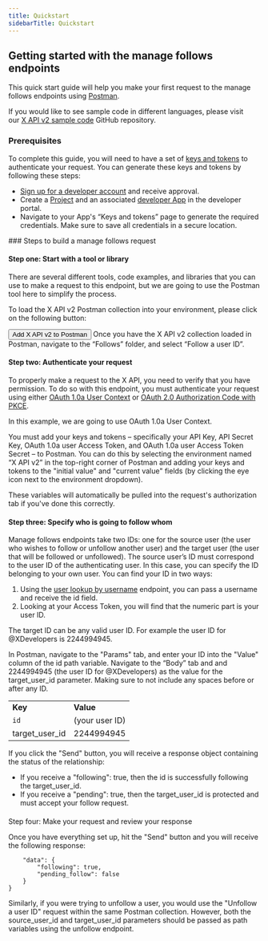 ---
title: Quickstart
sidebarTitle: Quickstart
---


## Getting started with the manage follows endpoints

This quick start guide will help you make your first request to the manage follows endpoints using [Postman](/tutorials/postman-getting-started).

If you would like to see sample code in different languages, please visit our [X API v2 sample code](https://github.com/xdevplatform/Twitter-API-v2-sample-code) GitHub repository. 
<Note>
### Prerequisites

To complete this guide, you will need to have a set of [keys and tokens](/resources/fundamentals/authentication) to authenticate your request. You can generate these keys and tokens by following these steps:

* [Sign up for a developer account](https://developer.x.com/en/apply-for-access) and receive approval.
* Create a [Project](/resources/fundamentals/projects) and an associated [developer App](/resources/fundamentals/developer-apps) in the developer portal.
* Navigate to your App's “Keys and tokens” page to generate the required credentials. Make sure to save all credentials in a secure location.
</Note>
### Steps to build a manage follows request

#### Step one: Start with a tool or library

There are several different tools, code examples, and libraries that you can use to make a request to this endpoint, but we are going to use the Postman tool here to simplify the process.

To load the X API v2 Postman collection into your environment, please click on the following button:

<Button href="https://t.co/twitter-api-postman">
  Add X API v2 to Postman
</Button>
Once you have the X API v2 collection loaded in Postman, navigate to the “Follows” folder, and select “Follow a user ID”.
 

#### Step two: Authenticate your request

To properly make a request to the X API, you need to verify that you have permission. To do so with this endpoint, you must authenticate your request using either [OAuth 1.0a User Context](/resources/fundamentals/authentication) or [OAuth 2.0 Authorization Code with PKCE](resources/fundamentals/authentication#oauth-2-0-authorization-code-flow-with-pkce-2).

In this example, we are going to use OAuth 1.0a User Context.

You must add your keys and tokens – specifically your API Key, API Secret Key, OAuth 1.0a user Access Token, and OAuth 1.0a user Access Token Secret – to Postman. You can do this by selecting the environment named “X API v2” in the top-right corner of Postman and adding your keys and tokens to the "initial value" and "current value" fields (by clicking the eye icon next to the environment dropdown).

These variables will automatically be pulled into the request's authorization tab if you've done this correctly.
 

#### Step three: Specify who is going to follow whom

Manage follows endpoints take two IDs: one for the source user (the user who wishes to follow or unfollow another user) and the target user (the user that will be followed or unfollowed). The source user’s ID must correspond to the user ID of the authenticating user. In this case, you can specify the ID belonging to your own user. You can find your ID in two ways:

1.  Using the [user lookup by username](/x-api/users/user-lookup-by-id) endpoint, you can pass a username and receive the id field. 
2.  Looking at your Access Token, you will find that the numeric part is your user ID.
     

The target ID can be any valid user ID. For example the user ID for @XDevelopers is 2244994945.

In Postman, navigate to the "Params" tab, and enter your ID into the "Value" column of the id path variable. Navigate to the “Body” tab and and 2244994945 (the user ID for @XDevelopers) as the value for the target\_user\_id parameter. Making sure to not include any spaces before or after any ID.

|     |     |
| :--- | :--- |
| **Key** | **Value** |
| `id` | (your user ID) |
| target\_user\_id | 2244994945 |


If you click the "Send" button, you will receive a response object containing the status of the relationship:

* If you receive a "following": true, then the id is successfully following the target\_user\_id.
* If you receive a "pending": true, then the target\_user\_id is protected and must accept your follow request.

####
Step four: Make your request and review your response

Once you have everything set up, hit the "Send" button and you will receive the following response:
```{
    "data": {
        "following": true,
        "pending_follow": false
    }
}
```


Similarly, if you were trying to unfollow a user, you would use the "Unfollow a user ID" request within the same Postman collection. However, both the source\_user\_id and target\_user\_id parameters should be passed as path variables using the unfollow endpoint. 
